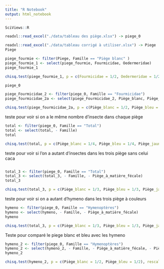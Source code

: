 ```yaml
---
title: "R Notebook"
output: html_notebook
---
```



```r
SciViews::R

```


<!--% Importez les données. -->

```r
readxl::read_excel("./data/tableau des piège.xlsx") -> piege_0
```


```r
readxl::read_excel("./data/tableau corrigé à utiliser.xlsx") -> Piege
Piege
```

```r
piege_fourmie <- filter(Piege, Famille == "Piège blanc" )
piege_fourmie_1 <- select(piege_fourmie, Fourmicidae, Oedermeridae)
piege_fourmie_1


```




```r
chisq.test(piege_fourmie_1, p = c(Fourmicidae = 1/2, Oedermeridae = 1/2), rescale.p = FALSE)
```

```r
piege_0
```

```r
piege_Fourmicidae_2 <- filter(piege_0, Famille == "Fourmicidae")
piege_fourmicidae_2a <- select(piege_Fourmicidae_2, Piège_blanc, Piège_bleu)
```

```r

chisq.test(piege_fourmicidae_2a, p = c(Piège_blanc = 1/2, Piège_bleu = 1/2), rescale.p = FALSE)
```




teste pour voir si on a le même nombre d'insecte dans chaque piège


```r
total <- filter(piege_0, Famille == "Total")
total <- select(total, - Famille)
total
```

```r
chisq.test(total, p = c(Piège_blanc = 1/4, Piège_bleu = 1/4, Piège_jaune = 1/4, Piège_à_matière_fécale= 1/4), rescale.p = FALSE)
```

teste pour voir si l'on a autant d'insectes dans les trois piège sans celui caca

```r
```


```r
total_3 <- filter(piege_0, Famille == "Total")
total_3 <- select(total_3, - Famille, - Piège_à_matière_fécale)
total_3
```



```r
chisq.test(total_3, p = c(Piège_blanc = 1/3, Piège_bleu = 1/3, Piège_jaune = 1/3), rescale.p = FALSE)
```

teste pour voir si on a autant d'hymeno dans les trois piège à couleurs


```r
hymeno <- filter(piege_0, Famille == "Hymenoptères")
hymeno <- select(hymeno, - Famille, - Piège_à_matière_fécale)
hymeno
```

```r
chisq.test(total_3, p = c(Piège_blanc = 1/3, Piège_bleu = 1/3, Piège_jaune = 1/3), rescale.p = FALSE)
```

Teste pour comparé le piege blanc et bleu avec les hymeno


```r
hymeno_2 <- filter(piege_0, Famille == "Hymenoptères")
hymeno_2 <- select(hymeno_2, - Famille, - Piège_à_matière_fécale, - Piège_jaune)
hymeno_2
```



```r
chisq.test(hymeno_2, p = c(Piège_blanc = 1/2, Piège_bleu = 1/2), rescale.p = FALSE)
```





























